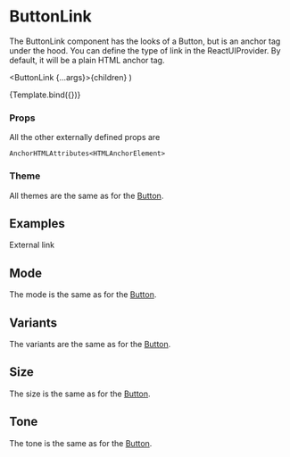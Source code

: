 
<Meta title="Components/Button/ButtonLink" component={ButtonLink} />

# ButtonLink

The ButtonLink component has the looks of a Button, but is an anchor tag under the hood.
You can define the type of link in the ReactUIProvider. By default, it will be a plain HTML anchor tag.

  <ButtonLink {...args}>{children}</ButtonLink>
)

<Canvas>
  <Story
    name="Default"
    args={{
      children: 'Default Button',
      href: '#ButtonLink',
      disabled: false,
      internal: true,
      mode: Mode.light,
      variant: ButtonVariant.solid,
      size: Size.md,
      tone: Tone.primary,
      iconStart: 'None',
      iconEnd: 'None',
    }}
    argTypes={{
      mode: {
        options: Object.values(Mode),
        control: { type: 'radio' },
      },
      variant: {
        options: Object.values(ButtonVariant),
        control: { type: 'radio' },
      },
      size: {
        options: Object.values(Size),
        control: { type: 'radio' },
      },
      tone: {
        options: Object.values(Tone),
        control: { type: 'select' },
      },
      iconStart: {
        options: ['None', 'Add', 'Info'],
        mapping: { None: undefined, Add: IconAdd, Info: IconInfo },
        control: { type: 'select' },
      },
      iconEnd: {
        options: ['None', 'Add', 'Info'],
        mapping: { None: undefined, Add: IconAdd, Info: IconInfo },
        control: { type: 'select' },
      },
    }}
  >
    {Template.bind({})}
  </Story>
</Canvas>

### Props

<ArgsTable story="Default" />

All the other externally defined props are

```
AnchorHTMLAttributes<HTMLAnchorElement>
```

### Theme

All themes are the same as for the [Button](/docs/components-button-button--default-story#theme).

## Examples

<Canvas>
  <Story name="External link">
    <ButtonLink href="/" internal={false}>
      External link
    </ButtonLink>
  </Story>
</Canvas>

## Mode

The mode is the same as for the [Button](/docs/components-button-button--default-story#size).

## Variants

The variants are the same as for the [Button](/docs/components-button-button--default-story#variants).

## Size

The size is the same as for the [Button](/docs/components-button-button--default-story#size).

## Tone

The tone is the same as for the [Button](/docs/components-button-button--default-story#tone).
